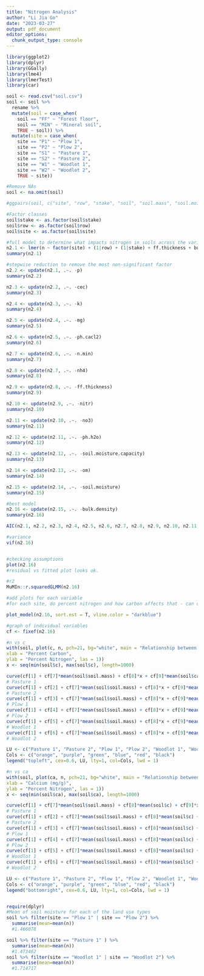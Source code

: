 ```yaml
---
title: "Nitrogen Analysis"
author: "Li Jia Go"
date: "2023-03-27"
output: pdf_document
editor_options: 
  chunk_output_type: console
---
```


```r
library(ggplot2)
library(dplyr)
library(GGally)
library(lme4)
library(lmerTest)
library(car)
```

```r
soil <- read.csv("soil.csv")
soil <- soil %>%
  rename %>%
  mutate(soil = case_when(
    soil == "FF" ~ "Forest floor",
    soil == "MIN" ~ "Mineral soil",
    TRUE ~ soil)) %>%
  mutate(site = case_when(
    site == "P1" ~ "Plow 1",
    site == "P2" ~ "Plow 2",
    site == "S1" ~ "Pasture 1",
    site == "S2" ~ "Pasture 2",
    site == "W1" ~ "Woodlot 1",
    site == "W2" ~ "Woodlot 2",
    TRUE ~ site))

#Remove NAs
soil <- na.omit(soil)

#ggpairs(soil, c("site", "row", "stake", "soil", "soil.mass", "soil.moisture", "c","n","ph.h2o","om")) 

#Factor classes
soil$stake <- as.factor(soil$stake)
soil$row <- as.factor(soil$row)
soil$site <- as.factor(soil$site)

#full model to determine what impacts nitrogen in soils across the various plots 
n2.1 <- lmer(n ~ factor(site) + (1|row) + (1|stake) + ff.thickness + bulk.density + soil.mass + ph.h2o + ph.cacl2 + c  + om + p + nh4 + no3 + n.min + nitr + cec + ca + mg + k + soil.moisture + soil.moisture.capacity, data = soil)
summary(n2.1)

#stepwise reduction to remove the most non-significant factor
n2.2 <- update(n2.1, .~. -p)
summary(n2.2)

n2.3 <- update(n2.2, .~. -cec)
summary(n2.3)

n2.4 <- update(n2.3, .~. -k)
summary(n2.4)

n2.5 <- update(n2.4, .~. -mg)
summary(n2.5)

n2.6 <- update(n2.5, .~. -ph.cacl2)
summary(n2.6)

n2.7 <- update(n2.6, .~. -n.min)
summary(n2.7)

n2.8 <- update(n2.7, .~. -nh4)
summary(n2.8)

n2.9 <- update(n2.8, .~. -ff.thickness)
summary(n2.9)

n2.10 <- update(n2.9, .~. -nitr)
summary(n2.10)

n2.11 <- update(n2.10, .~. -no3)
summary(n2.11)

n2.12 <- update(n2.11, .~. -ph.h2o)
summary(n2.12)

n2.13 <- update(n2.12, .~. -soil.moisture.capacity)
summary(n2.13)

n2.14 <- update(n2.13, .~. -om)
summary(n2.14)

n2.15 <- update(n2.14, .~. -soil.moisture)
summary(n2.15)

#best model
n2.16 <- update(n2.15, .~. -bulk.density)
summary(n2.16)

AIC(n2.1, n2.2, n2.3, n2.4, n2.5, n2.6, n2.7, n2.8, n2.9, n2.10, n2.11, n2.12, n2.13, n2.14, n2.15, n2.16)

#variance
vif(n2.16)


#checking assumptions 
plot(n2.16)
#residual vs fitted plot looks ok.

#r2
MuMIn::r.squaredGLMM(n2.16)
```

```r


#add plots for each variable
#for each site, do percent nitrogen and how carbon affects that - can do for just one site, not for all

plot_model(n2.16, sort.est = T, vline.color = "darkblue")

#graph of individual variables
cf <- fixef(n2.16)

#n vs c
with(soil, plot(c, n, pch=21, bg="white", main = "Relationship between Carbon and Nitrogen by \n Colonial Land Use Type",
xlab = "Percent Carbon",
ylab = "Percent Nitrogen", las = 1))
x <- seq(min(soil$c), max(soil$c), length=1000)

curve(cf[1] + cf[7]*mean(soil$soil.mass) + cf[8]*x + cf[9]*mean(soil$ca) , add=T, col="orange", lwd = 1)  
# Pasture 1
curve(cf[1] + cf[2] + cf[7]*mean(soil$soil.mass) + cf[8]*x + cf[9]*mean(soil$ca), add=T, col="purple", lwd = 1) 
# Pasture 2
curve(cf[1] + cf[3] + cf[7]*mean(soil$soil.mass) + cf[8]*x + cf[9]*mean(soil$ca), add=T, col="green", lwd = 1) 
# Plow 1
curve(cf[1] + cf[4] + cf[7]*mean(soil$soil.mass) + cf[8]*x + cf[9]*mean(soil$ca), add=T, col="blue", lwd = 1) 
# Plow 2
curve(cf[1] + cf[5] + cf[7]*mean(soil$soil.mass) + cf[8]*x + cf[9]*mean(soil$ca), add=T, col="red", lwd = 1)
# Woodlot 1
curve(cf[1] + cf[6] + cf[7]*mean(soil$soil.mass) + cf[8]*x + cf[9]*mean(soil$ca), add=T, col="black", lwd = 1) 
# Woodlot 2

LU <- c("Pasture 1", "Pasture 2", "Plow 1", "Plow 2", "Woodlot 1", "Woodlot 2")
Cols <- c("orange", "purple", "green", "blue", "red", "black")
legend("topleft", cex=0.6, LU, lty=1, col=Cols, lwd = 1)

#n vs ca
with(soil, plot(ca, n, pch=21, bg="white", main = "Relationship between Calcium (mg/g) and \nPercent Nitrogen by Colonial Land Use Type",
xlab = "Calcium (mg/g)",
ylab = "Percent Nitrogen", las = 1))
x <- seq(min(soil$ca), max(soil$ca), length=1000)

curve(cf[1] + cf[7]*mean(soil$soil.mass) + cf[8]*mean(soil$c) + cf[9]*x , add=T, col="orange", lwd = 1)  
# Pasture 1
curve(cf[1] + cf[2] + cf[7]*mean(soil$soil.mass) + cf[8]*mean(soil$c) + cf[9]*x, add=T, col="purple", lwd = 1) 
# Pasture 2
curve(cf[1] + cf[3] + cf[7]*mean(soil$soil.mass) + cf[8]*mean(soil$c) + cf[9]*x, add=T, col="green", lwd = 1) 
# Plow 1
curve(cf[1] + cf[4] + cf[7]*mean(soil$soil.mass) + cf[8]*mean(soil$c) + cf[9]*x, add=T, col="blue", lwd = 1) 
# Plow 2
curve(cf[1] + cf[5] + cf[7]*mean(soil$soil.mass) + cf[8]*mean(soil$c) + cf[9]*x, add=T, col="red", lwd = 1)
# Woodlot 1
curve(cf[1] + cf[6] + cf[7]*mean(soil$soil.mass) + cf[8]*mean(soil$c) + cf[9]*x, add=T, col="black", lwd = 1) 
# Woodlot 2

LU <- c("Pasture 1", "Pasture 2", "Plow 1", "Plow 2", "Woodlot 1", "Woodlot 2")
Cols <- c("orange", "purple", "green", "blue", "red", "black")
legend("bottomright", cex=0.6, LU, lty=1, col=Cols, lwd = 1)


require(dplyr)
#Mean of soil moisture for each of the land use types
soil %>% filter(site == "Plow 1" | site == "Plow 2") %>%
  summarise(mean=mean(n))
  #1.466078

soil %>% filter(site == "Pasture 1" ) %>%
  summarise(mean=mean(n))
  #1.473462
soil %>% filter(site == "Woodlot 1" | site == "Woodlot 2") %>%
  summarise(mean=mean(n))
  #1.714717
```